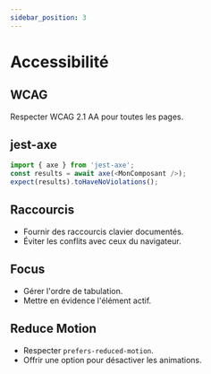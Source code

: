 ```yaml
---
sidebar_position: 3
---
```


# Accessibilité

## WCAG

Respecter WCAG 2.1 AA pour toutes les pages.

## jest-axe

```ts
import { axe } from 'jest-axe';
const results = await axe(<MonComposant />);
expect(results).toHaveNoViolations();
```

## Raccourcis

- Fournir des raccourcis clavier documentés.
- Éviter les conflits avec ceux du navigateur.

## Focus

- Gérer l'ordre de tabulation.
- Mettre en évidence l'élément actif.

## Reduce Motion

- Respecter `prefers-reduced-motion`.
- Offrir une option pour désactiver les animations.
